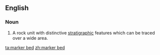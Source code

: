 ==English==

===Noun===
{{en-noun|head=[[marker]] [[bed]]}}

# {{context|geology|lang=en}} A rock unit with distinctive [[stratigraphic]] features which can be traced over a wide area.

[[ta:marker bed]]
[[zh:marker bed]]